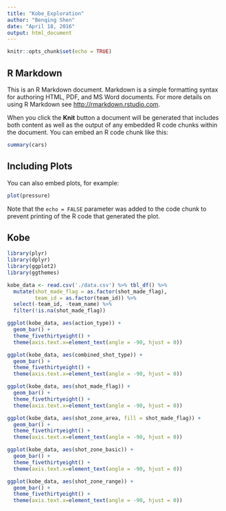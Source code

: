 ```yaml
---
title: "Kobe_Exploration"
author: "Benqing Shen"
date: "April 18, 2016"
output: html_document
---
```


```r
knitr::opts_chunk$set(echo = TRUE)
```

## R Markdown

This is an R Markdown document. Markdown is a simple formatting syntax for authoring HTML, PDF, and MS Word documents. For more details on using R Markdown see <http://rmarkdown.rstudio.com>.

When you click the **Knit** button a document will be generated that includes both content as well as the output of any embedded R code chunks within the document. You can embed an R code chunk like this:

```r
summary(cars)
```

## Including Plots

You can also embed plots, for example:

```r
plot(pressure)
```

Note that the `echo = FALSE` parameter was added to the code chunk to prevent printing of the R code that generated the plot.


## Kobe

```r
library(plyr)
library(dplyr)
library(ggplot2)
library(ggthemes)
```


```r
kobe_data <- read.csv('./data.csv') %>% tbl_df() %>% 
  mutate(shot_made_flag = as.factor(shot_made_flag),
         team_id = as.factor(team_id)) %>% 
  select(-team_id, -team_name) %>% 
  filter(!is.na(shot_made_flag))
```


```r
ggplot(kobe_data, aes(action_type)) +
  geom_bar() +
  theme_fivethirtyeight() +
  theme(axis.text.x=element_text(angle = -90, hjust = 0))
```


```r
ggplot(kobe_data, aes(combined_shot_type)) +
  geom_bar() +
  theme_fivethirtyeight() +
  theme(axis.text.x=element_text(angle = -90, hjust = 0))
```

```r
ggplot(kobe_data, aes(shot_made_flag)) +
  geom_bar() +
  theme_fivethirtyeight() +
  theme(axis.text.x=element_text(angle = -90, hjust = 0))
```

```r
ggplot(kobe_data, aes(shot_zone_area, fill = shot_made_flag)) +
  geom_bar() +
  theme_fivethirtyeight() +
  theme(axis.text.x=element_text(angle = -90, hjust = 0))
```

```r
ggplot(kobe_data, aes(shot_zone_basic)) +
  geom_bar() +
  theme_fivethirtyeight() +
  theme(axis.text.x=element_text(angle = -90, hjust = 0))
```

```r
ggplot(kobe_data, aes(shot_zone_range)) +
  geom_bar() +
  theme_fivethirtyeight() +
  theme(axis.text.x=element_text(angle = -90, hjust = 0))
```

```r

```

